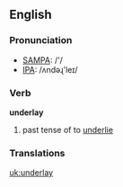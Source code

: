 ==English==

===Pronunciation===
*[[w:SAMPA|SAMPA]]: /'/
*[[w:IPA|IPA]]: /ʌndəɻ'leɪ/

===Verb===
'''underlay'''

# past tense of to [[underlie]]

===Translations===

[[uk:underlay]]